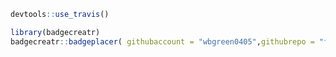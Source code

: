 ```{r}
devtools::use_travis()
```





```{r}
library(badgecreatr)
badgecreatr::badgeplacer( githubaccount = "wbgreen0405",githubrepo = "fars_data", branch = "master")
```

